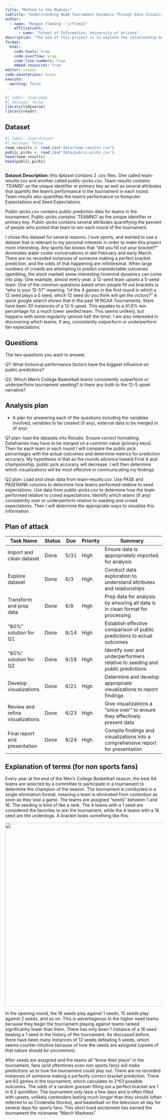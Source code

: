 ```yaml
---
title: "Method to the Madness"
subtitle: "Understanding NCAA Tournament Dynamics Through Data Visualization"
author: 
  - name: "Reagan Fleming - jrflemi5"
    affiliations:
      - name: "School of Information, University of Arizona"
description: "The aim of this project is to explore the relationship between public predictions and real outcomes in the NCAA Division 1 Men's Basketball Tournament. I will be leveraging datasets containing team performance metrics and public pick percentages"
format:
  html:
    code-tools: true
    code-overflow: wrap
    code-line-numbers: true
    embed-resources: true
editor: visual
code-annotations: hover
execute:
  warning: false
---
```


```r
#| label: load-pkgs
#| message: false
library(tidyverse)
library(readr)
```

## Dataset

```r
#| label: load-dataset
#| message: false
team_results <- read_csv("data/team-results.csv")
public_picks <- read_csv("data/public-picks.csv")
head(team_results)
head(public_picks)



```

**Dataset Description:** this dataset contains 2 .csv files. One called team-results.csv and another called public-picks.csv. Team-results contains 'TEAMID' as the unique identifier or primary key as well as several attributes that quantify the team's performance in the tournament in each round. Team-results also quantifies the team's performance vs Komputer Expectations and Seed Expectations.

Public-picks.csv contains public prediction data for teams in the tournament. Public-picks contains 'TEAMNO' as the unique identifier or primary key. Public-picks contains several attributes quantifying the percent of people who picked that team to win each round of the tournament.

I chose this dataset for several reasons. I love sports, and wanted to use a dataset that is relevant to my personal interests in order to make this project more interesting. Any sports fan knows that "did you fill out your bracket?" dominates water cooler conversations in late February and early March. There are no recorded instances of someone making a perfect bracket prediction, and the odds of that happening are infinitesimal. When large numbers of crowds are attempting to predict unpredictable outcomes (gambling, the stock market) some interesting hivemind dynamics can come into play. One example, almost every year, a 12-seed team upsets a 5-seed team. One of the common questions asked when people fill out brackets is "who is your 12-5?" meaning: "of the 4 games in the first round in which a 12 seed plays a 5 seed, which 12 seed do you think will get the victory?" A quick google search shows that in the past 18 NCAA Tournaments, there have been 30 instances of a 12-5 upset. This equates to a 41.6% win percentage for a much lower seeded team. This seems unlikely, but happens with some regularity (almost half the time). I am also interested in discovering which teams, if any, consistently outperform or underperform fan expectations.

## Questions

The two questions you want to answer.

Q1: What historical performance factors have the biggest influence on public predictions?

Q2: Which Men's College Basketball teams consistently outperform or underperform tournament seeding? Is there any truth to the 12-5 upset narrative?

## Analysis plan

-   A plan for answering each of the questions including the variables involved, variables to be created (if any), external data to be merged in (if any).

Q1 plan: load the datasets into Rstudio. Ensure correct formatting. Dataframes may have to be merged on a common value (primary keys). Then for each team in each round I will compare the public pick percentages with the actual outcomes and determine metrics for prediction accuracy. My hypothesis is that as the rounds advance toward Final 4 and championship, public pick accuracy will decrease. I will then determine which visualizations will be most effective in communicating my findings

Q2 plan: Load and clean data from team-results.csv. Use PASE and PASERANK columns to determine how teams performed relative to seed expectations. Use data from public-picks.csv to determine how the team performed relative to crowd expectations. Identify which teams (if any) consistently over or underperform relative to seeding and crowd expectations. Then I will determine the appropriate ways to visualize this information.

## Plan of attack

| Task Name                        | Status | Due  | Priority | Summary                                                                          |
|----------------------------------|--------|------|----------|----------------------------------------------------------------------------------|
| Import and clean dataset         | Done   | 5/31 | High     | Ensure data is appropriately imported for analysis                               |
| Explore dataset                  | Done   | 6/3  | High     | Conduct data exploration to understand attributes and relationships              |
| Transform and prep data          | Done   | 6/9  | High     | Prep data for analysis by ensuring all data is in clean format for processing    |
| "80%" solution for Q1            | Done   | 6/14 | High     | Establish effective comparison of public predictions to actual outcomes          |
| "80%" solution for Q2            | Done   | 6/18 | High     | Identify over and underperformers relative to seeding and public predictions     |
| Develop visualizations           | Done   | 6/21 | High     | Determine and develop appropriate visualizations to report findings              |
| Review and refine visualizations | Done   | 6/23 | High     | Give visualizations a "once over" to ensure they effectively present data        |
| Final report and presentation    | Done   | 6/24 | High     | Compile findings and visualizations into a comprehensive report for presentation |

## Explanation of terms (for non sports fans)

Every year at the end of the Men's College Basketball season, the best 64 teams are selected by a committee to participate in a tournament to determine the champion of the season. The tournament is conducted in a single elimination format, meaning a team is eliminated from contention as soon as they lose a game. The teams are assigned "seeds" between 1 and 16. The seeding is kind of like a rank. The 4 teams with a 1 seed are considered the favorites to win the tournament, while the 4 teams with a 16 seed are the underdogs. A bracket looks something like this.

![](images/clipboard-3288154348.png){width="590"}

In the opening round, the 16 seeds play against 1 seeds, 15 seeds play against 2 seeds, and so on. This is advantageous to the higher seed teams because they begin the tournament playing against teams ranked significantly lower than them. There has only been 1 instance of a 16 seed beating a 1 seed in the history of the tournament. As discussed before, there have been many instances of 12 seeds defeating 5 seeds, which seems counter-intuitive because of how the seeds are assigned (upsets of that nature should be uncommon).

After seeds are assigned and the teams all "know their place" in the tournament, fans (and oftentimes even non sports fans) will make predictions as to how the tournament could play out. There are no recorded instances of someone making a perfectly correct bracket prediction. There are 63 games in the tournament, which calculates to 2\^63 possible outcomes. The odds of a random guesser filling out a perfect bracket are 1 in 9.2 quintillion. The tournament only lasts a few days and is often filled with upsets, unlikely contenders lasting much longer than they should (often referred to as Cinderella Stories), and basketball on the television all day for several days for sports fans. This short lived excitement has earned the tournament the nickname "March Madness".
